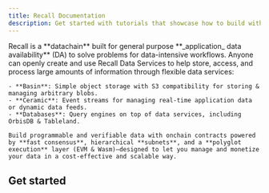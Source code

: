 ```yaml
---
title: Recall Documentation
description: Get started with tutorials that showcase how to build with the Recall stack.
---
```




<div className="flex gap-8 items-center">
  <div>
    Recall is a **datachain** built for general purpose **_application_ data availability** (DA) to solve problems for data-intensive workflows. Anyone can openly create and use Recall Data Services to help store, access, and process large amounts of information through flexible data services:

    - **Basin**: Simple object storage with S3 compatibility for storing & managing arbitrary blobs.
    - **Ceramic**: Event streams for managing real-time application data or dynamic data feeds.
    - **Databases**: Query engines on top of data services, including OrbisDB & Tableland.

    Build programmable and verifiable data with onchain contracts powered by **fast consensus**, hierarchical **subnets**, and a **polyglot execution** layer (EVM & Wasm)—designed to let you manage and monetize your data in a cost-effective and scalable way.

  </div>
  <div>
    <LandingSvg />
  </div>
</div>

## Get started

<Cards>
  <Card title="Introduction" href="/intro/what-is-recall" />
  <Card title="Basin" href="/basin" />
  <Card title="Event store" href="/ceramic" />
  <Card title="Databases" href="/databases" />
  <Card title="Protocol architecture" href="/architecture" />
</Cards>
